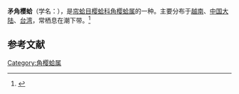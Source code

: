 {{Speciesbox
| name = 矛角樱蛤
| image = 
| image_width = 
| genus = Angulus
| species = lanceolata
| authority = (Gmelin, 1791)
}}
'''矛角樱蛤'''（学名：''{{lang|la|Angulus lanceolata}}''），是[[帘蛤目|帘蛤目]][[樱蛤科|樱蛤科]][[角樱蛤属|角樱蛤属]]的一种。主要分布于[[越南|越南]]、[[中国大陆|中国大陆]]、[[台湾|台湾]]，常栖息在潮下带。<ref>{{cite web|url=http://shell.sinica.edu.tw/chinese/shellbase_detail.php?science_no=2551|title=国际贝库：矛角樱蛤|publisher=台湾贝类资料库|accessdate=2009-08-11|archive-date=2016-03-04|archive-url=https://web.archive.org/web/20160304115813/http://shell.sinica.edu.tw/chinese/shellbase_detail.php?science_no=2551|dead-url=no}}</ref>

== 参考文献 ==
{{reflist|2}}
{{Taxonbar|from=Q13373145}}

[[Category:角樱蛤属|Category:角樱蛤属]]